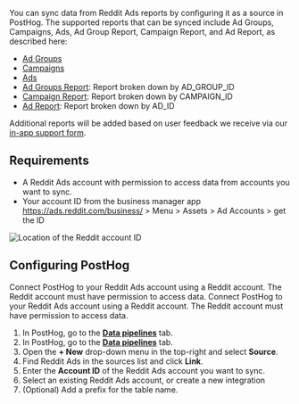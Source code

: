 You can sync data from Reddit Ads reports by configuring it as a source in PostHog. The supported reports that can be synced include Ad Groups, Campaigns, Ads, Ad Group Report, Campaign Report, and Ad Report, as described here:
- [Ad Groups](https://ads-api.reddit.com/docs/v3/operations/List%20Ad%20Groups)
- [Campaigns](https://ads-api.reddit.com/docs/v3/operations/List%20Campaigns)
- [Ads](https://ads-api.reddit.com/docs/v3/operations/List%20Ads)
- [Ad Groups Report](https://ads-api.reddit.com/docs/v3/operations/Get%20A%20Report): Report broken down by AD_GROUP_ID
- [Campaign Report](https://ads-api.reddit.com/docs/v3/operations/Get%20A%20Report): Report broken down by CAMPAIGN_ID
- [Ad Report](https://ads-api.reddit.com/docs/v3/operations/Get%20A%20Report): Report broken down by AD_ID

Additional reports will be added based on user feedback we receive via our [in-app support form](https://app.posthog.com/#panel=support%3Afeedback%3Adata_warehouse%3Alow%3Atrue).

## Requirements

- A Reddit Ads account with permission to access data from accounts you want to sync.
- Your account ID from the business manager app https://ads.reddit.com/business/ > Menu > Assets > Ad Accounts > get the ID

![Location of the Reddit account ID](https://res.cloudinary.com/dmukukwp6/image/upload/Screenshot_2025_09_11_at_7_01_43_PM_c31b74db4c.png)

## Configuring PostHog

Connect PostHog to your Reddit Ads account using a Reddit account. The Reddit account must have permission to access data.
Connect PostHog to your Reddit Ads account using a Reddit account. The Reddit account must have permission to access data.

1. In PostHog, go to the **[Data pipelines](https://app.posthog.com/pipeline/sources)** tab.
1. In PostHog, go to the **[Data pipelines](https://app.posthog.com/pipeline/sources)** tab.
2. Open the **+ New** drop-down menu in the top-right and select **Source**.
3. Find Reddit Ads in the sources list and click **Link**.
4. Enter the **Account ID** of the Reddit Ads account you want to sync.
5. Select an existing Reddit Ads account, or create a new integration
6. (Optional) Add a prefix for the table name.
